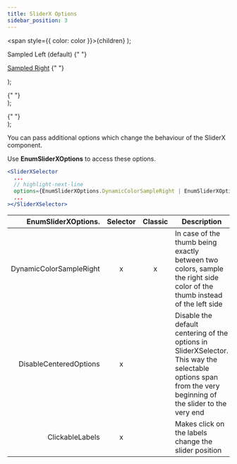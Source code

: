 ```yaml
---
title: SliderX Options
sidebar_position: 3
---
```


<!--ExcludeStart-->


  <span style={{ color: color }}>{children}</span>
);

  <div>
    <p></p>
    <p>
      Sampled Left (default)
      <SliderXSelector
        optionCount={5}
        colors={["#3cc9a3", "#2f8eb8"]}
        className={"sampleRightExample"}
        animationTime={100}
        defaultOptionIndex={2}
      >
        {" "}
      </SliderXSelector>
    </p>
    <p></p>
    <p>
      <u>Sampled Right</u>
      <SliderXSelector
        optionCount={5}
        colors={["#3cc9a3", "#2f8eb8"]}
        className={"sampleRightExample"}
        animationTime={100}
        defaultOptionIndex={2}
        options={EnumSliderXOptions.DynamicColorSampleRight}
      >
        {" "}
      </SliderXSelector>
    </p>
  </div>
);

  <div>
    <p></p>
    <SliderXSelector
      optionCount={5}
      colors={["#3cc9a3", "#2f8eb8"]}
      className={"sampleRightExample"}
      animationTime={100}
      defaultOptionIndex={0}
      options={EnumSliderXOptions.DisableCenteredOptions}
    >
      {" "}
    </SliderXSelector>
  </div>
);

  <div>
    <p></p>
    <SliderXSelector
      optionCount={5}
      colors={["#3cc9a3", "#2f8eb8", "#6617a3", "#dea002", "#e00000"]}
      className={"sampleRightExample"}
      labels={[
        "click text for \nindex 0",
        "click text for \nindex 1",
        "click text for \nindex 2",
        "click text for \nindex 3",
        "click text for \nindex 4",
      ]}
      animationTime={100}
      defaultOptionIndex={0}
      options={EnumSliderXOptions.ClickableLabels}
    >
      {" "}
    </SliderXSelector>
  </div>
);

<!--ExcludeEnd-->

You can pass additional options which change the behaviour of the SliderX component.

Use <ColorText color="#25c2a0">**EnumSliderXOptions**</ColorText> to access these options.

<Tabs>

  <TabItem value="jsx" label="JavaScript">

```jsx
<SliderXSelector
  ...
  // highlight-next-line
  options={EnumSliderXOptions.DynamicColorSampleRight | EnumSliderXOptions.ClickableLabels}
  ...
></SliderXSelector>
```

</TabItem>

</Tabs>

| <ColorText color="#25c2a0">EnumSliderXOptions.</ColorText> | Selector | Classic | Description                                                                                                                                                                                                                 |
| ---------------------------------------------------------: | :------: | :-----: | --------------------------------------------------------------------------------------------------------------------------------------------------------------------------------------------------------------------------- |
|                                    DynamicColorSampleRight |    x     |    x    | In case of the thumb being exactly between two colors, sample the right side color of the thumb instead of the left side <SliderXExampleColorSample></SliderXExampleColorSample>                                            |
|                                     DisableCenteredOptions |    x     |         | Disable the default centering of the options in SliderXSelector. This way the selectable options span from the very beginning of the slider to the very end <SliderXExampleDisableCentered></SliderXExampleDisableCentered> |
|                                            ClickableLabels |    x     |         | Makes click on the labels change the slider position <SliderXExampleClickableLabels></SliderXExampleClickableLabels>                                                                                                        |
